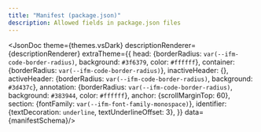 ```yaml
---
title: "Manifest (package.json)"
description: Allowed fields in package.json files
---
```



<JsonDoc theme={themes.vsDark} descriptionRenderer={descriptionRenderer} extraTheme={{
  head: {borderRadius: `var(--ifm-code-border-radius)`, background: `#3f6379`, color: `#ffffff`},
  container: {borderRadius: `var(--ifm-code-border-radius)`},
  inactiveHeader: {},
  activeHeader: {borderRadius: `var(--ifm-code-border-radius)`, background: `#3d437c`},
  annotation: {borderRadius: `var(--ifm-code-border-radius)`, background: `#383944`, color: `#ffffff`},
  anchor: {scrollMarginTop: 60},
  section: {fontFamily: `var(--ifm-font-family-monospace)`},
  identifier: {textDecoration: `underline`, textUnderlineOffset: 3},
}} data={manifestSchema}/>
